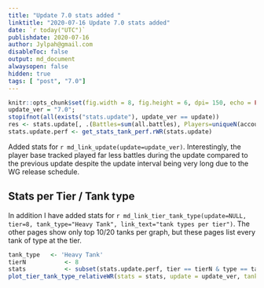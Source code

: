 ```yaml
---
title: "Update 7.0 stats added "
linktitle: "2020-07-16 Update 7.0 stats added"
date: `r today("UTC")`
publishdate: 2020-07-16
author: Jylpah@gmail.com
disableToc: false
output: md_document
alwaysopen: false
hidden: true
tags: [ "post", "7.0"]
---
```


```r
knitr::opts_chunk$set(fig.width = 8, fig.height = 6, dpi= 150, echo = FALSE, dev = 'svglite', fig.ext = 'svgz');
update_ver = "7.0";
stopifnot(all(exists("stats.update"), update_ver == update))
res <- stats.update[, .(Battles=sum(all.battles), Players=uniqueN(account_id))]
stats.update.perf <- get_stats_tank_perf.rWR(stats.update)
```

Added stats for `r md_link_update(update=update_ver)`. 
Interestingly, the player base tracked played far less battles during 
the update compared to the previous update despite the update interval 
being very long due to the WG release schedule. 

## Stats per Tier / Tank type

In addition I have added stats for 
`r md_link_tier_tank_type(update=NULL, tier=8, tank_type="Heavy Tank", link_text="tank types per tier")`. 
The other pages show only top 10/20 tanks per graph, but these pages list every tank of type at the tier.


```r
tank_type  	<- 'Heavy Tank'
tierN 			<- 8
stats 			<- subset(stats.update.perf, tier == tierN & type == tank_type)
plot_tier_tank_type_relativeWR(stats = stats, update = update_ver, tank_type = tank_type, tier = tierN)
```
